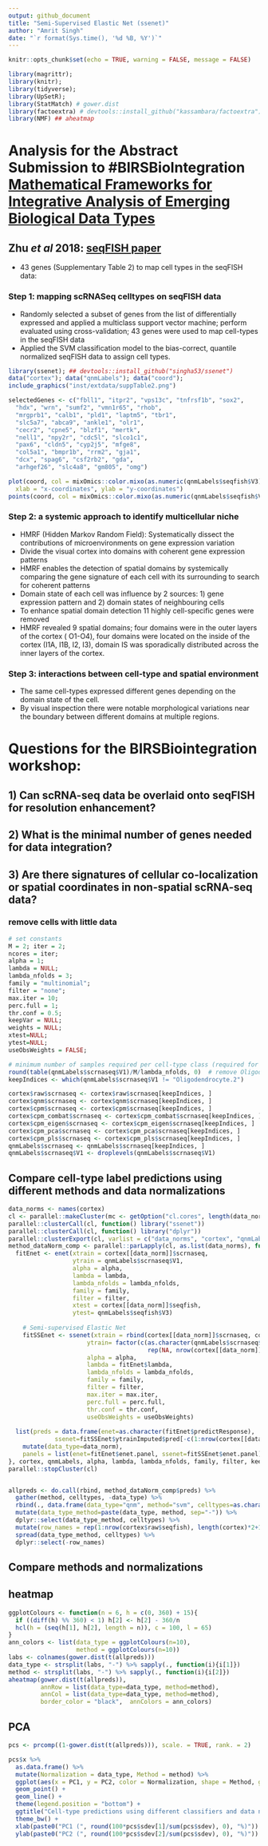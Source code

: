 ```yaml
---
output: github_document
title: "Semi-Supervised Elastic Net (ssenet)"
author: "Amrit Singh"
date: "`r format(Sys.time(), '%d %B, %Y')`"
---
```


```r
knitr::opts_chunk$set(echo = TRUE, warning = FALSE, message = FALSE)

library(magrittr); 
library(knitr);
library(tidyverse);
library(UpSetR);
library(StatMatch) # gower.dist
library(factoextra) # devtools::install_github("kassambara/factoextra")
library(NMF) ## aheatmap

```

# Analysis for the Abstract Submission to #BIRSBioIntegration [Mathematical Frameworks for Integrative Analysis of Emerging Biological Data Types](https://www.birs.ca/events/2020/5-day-workshops/20w5197)

## Zhu *et al* 2018: [seqFISH paper](https://www.nature.com/articles/nbt.4260)
  * 43 genes (Supplementary Table 2) to map cell types in the seqFISH data:

### Step 1: mapping scRNASeq celltypes on seqFISH data
  * Randomly selected a subset of genes from the list of differentially expressed  and applied a multiclass support vector machine; perform evaluated using cross-validation; 43 genes were used to map cell-types in the seqFISH data
  * Applied the SVM classification model to the bias-correct, quantile normalized seqFISH data to assign cell types.

```r
library(ssenet); ## devtools::install_github("singha53/ssenet")
data("cortex"); data("qnmLabels"); data("coord");
include_graphics("inst/extdata/suppTable2.png")

selectedGenes <- c("fbll1", "itpr2", "vps13c", "tnfrsf1b", "sox2",
  "hdx", "wrn", "sumf2", "vmn1r65", "rhob",
  "mrgprb1", "calb1", "pld1", "laptm5", "tbr1",
  "slc5a7", "abca9", "ankle1", "olr1", 
  "cecr2", "cpne5", "blzf1", "mertk",
  "nell1", "npy2r", "cdc5l", "slco1c1",
  "pax6", "cldn5", "cyp2j5", "mfge8",
  "col5a1", "bmpr1b", "rrm2", "gja1",
  "dcx", "spag6", "csf2rb2", "gda",
  "arhgef26", "slc4a8", "gm805", "omg")

plot(coord, col = mixOmics::color.mixo(as.numeric(qnmLabels$seqfish$V3)), pch = 21, 
  xlab = "x-coordinates", ylab = "y-coordinates")
points(coord, col = mixOmics::color.mixo(as.numeric(qnmLabels$seqfish$V3)), pch = 19)

```

### Step 2: a systemic approach to identify multicellular niche
  * HMRF (Hidden Markov Random Field): Systematically dissect the contributions of microenvironments on gene expression variation
  * Divide the visual cortex into domains with coherent gene expression patterns
  * HMRF enables the detection of spatial domains by systemically comparing the gene signature of each cell with its surrounding to search for coherent patterns
  * Domain state of each cell was influence by 2 sources: 1) gene expression pattern and 2) domain states of neighbouring cells
  * To enhance spatial domain detection 11 highly cell-specific genes were removed
  * HMRF revealed 9 spatial domains; four domains were in the outer layers of the cortex ( O1-O4), four domains were located on the inside of the cortex (I1A, I1B, I2, I3), domain IS was sporadically distributed across the inner layers of the cortex.

### Step 3: interactions between cell-type and spatial environment
  * The same cell-types expressed different genes depending on the domain state of the cell.
  * By visual inspection there were notable morphological variations near the boundary between different domains at multiple regions.

# Questions for the BIRSBiointegration workshop:
## 1) Can scRNA-seq data be overlaid onto seqFISH for resolution enhancement?
## 2) What is the minimal number of genes needed for data integration?
## 3) Are there signatures of cellular co-localization or spatial coordinates in non-spatial scRNA-seq data?

### remove cells with little data

```r
# set constants
M = 2; iter = 2;
ncores = iter;
alpha = 1;
lambda = NULL;
lambda_nfolds = 3;
family = "multinomial";
filter = "none";
max.iter = 10;
perc.full = 1;
thr.conf = 0.5;
keepVar = NULL;
weights = NULL;
xtest=NULL;
ytest=NULL;
useObsWeights = FALSE;

# minimum number of samples required per cell-type class (required for hyperparameter tuning and cross-validation)
round(table(qnmLabels$scrnaseq$V1)/M/lambda_nfolds, 0)  # remove Oligodendrocyte.2
keepIndices <- which(qnmLabels$scrnaseq$V1 != "Oligodendrocyte.2")

cortex$raw$scrnaseq <- cortex$raw$scrnaseq[keepIndices, ]
cortex$qnm$scrnaseq <- cortex$qnm$scrnaseq[keepIndices, ]
cortex$cpm$scrnaseq <- cortex$cpm$scrnaseq[keepIndices, ]
cortex$cpm_combat$scrnaseq <- cortex$cpm_combat$scrnaseq[keepIndices, ]
cortex$cpm_eigen$scrnaseq <- cortex$cpm_eigen$scrnaseq[keepIndices, ]
cortex$cpm_pca$scrnaseq <- cortex$cpm_pca$scrnaseq[keepIndices, ]
cortex$cpm_pls$scrnaseq <- cortex$cpm_pls$scrnaseq[keepIndices, ]
qnmLabels$scrnaseq <- qnmLabels$scrnaseq[keepIndices, ]
qnmLabels$scrnaseq$V1 <- droplevels(qnmLabels$scrnaseq$V1)
```

## Compare cell-type label predictions using different methods and data normalizations

```r
data_norms <- names(cortex)
cl <- parallel::makeCluster(mc <- getOption("cl.cores", length(data_norms)))
parallel::clusterCall(cl, function() library("ssenet"))
parallel::clusterCall(cl, function() library("dplyr"))
parallel::clusterExport(cl, varlist = c("data_norms", "cortex", "qnmLabels", "alpha", "lambda", 'lambda_nfolds', "family", "filter", "keepVar", "max.iter", "perc.full", "thr.conf", "useObsWeights"), envir = environment())
method_dataNorm_comp <- parallel::parLapply(cl, as.list(data_norms), function(data_norm, cortex, qnmLabels, alpha, lambda, lambda_nfolds, family, filter, keepVar, max.iter, perc.full, thr.conf, useObsWeights) {
  fitEnet <- enet(xtrain = cortex[[data_norm]]$scrnaseq, 
                  ytrain = qnmLabels$scrnaseq$V1, 
                  alpha = alpha, 
                  lambda = lambda, 
                  lambda_nfolds = lambda_nfolds, 
                  family = family,
                  filter = filter, 
                  xtest = cortex[[data_norm]]$seqfish, 
                  ytest= qnmLabels$seqfish$V3)
    
    # Semi-supervised Elastic Net 
    fitSSEnet <- ssenet(xtrain = rbind(cortex[[data_norm]]$scrnaseq, cortex[[data_norm]]$seqfish), 
                      ytrain= factor(c(as.character(qnmLabels$scrnaseq$V1), 
                                       rep(NA, nrow(cortex[[data_norm]]$seqfish)))), 
                      alpha = alpha, 
                      lambda = fitEnet$lambda, 
                      lambda_nfolds = lambda_nfolds, 
                      family = family, 
                      filter = filter,
                      max.iter = max.iter, 
                      perc.full = perc.full, 
                      thr.conf = thr.conf,
                      useObsWeights = useObsWeights)
  
  list(preds = data.frame(enet=as.character(fitEnet$predictResponse), 
             ssenet=fitSSEnet$ytrainImputed$pred[-c(1:nrow(cortex[[data_norm]]$scrnaseq))]) %>% 
    mutate(data_type=data_norm),
    panels = list(enet=fitEnet$enet.panel, ssenet=fitSSEnet$enet.panel))
}, cortex, qnmLabels, alpha, lambda, lambda_nfolds, family, filter, keepVar, max.iter, perc.full, thr.conf, useObsWeights) %>% ssenet::zip_nPure()
parallel::stopCluster(cl)


allpreds <- do.call(rbind, method_dataNorm_comp$preds) %>% 
  gather(method, celltypes, -data_type) %>% 
  rbind(., data.frame(data_type="qnm", method="svm", celltypes=as.character(qnmLabels$seqfish$V3))) %>% 
  mutate(data_type_method=paste(data_type, method, sep="-")) %>% 
  dplyr::select(data_type_method, celltypes) %>% 
  mutate(row_names = rep(1:nrow(cortex$raw$seqfish), length(cortex)*2+1)) %>% 
  spread(data_type_method, celltypes) %>% 
  dplyr::select(-row_names)

```

## Compare methods and normalizations

## heatmap

```r
ggplotColours <- function(n = 6, h = c(0, 360) + 15){
  if ((diff(h) %% 360) < 1) h[2] <- h[2] - 360/n
  hcl(h = (seq(h[1], h[2], length = n)), c = 100, l = 65)
}
ann_colors <- list(data_type = ggplotColours(n=10),
                   method = ggplotColours(n=10))
labs <- colnames(gower.dist(t(allpreds)))
data_type <- strsplit(labs, "-") %>% sapply(., function(i){i[1]})
method <- strsplit(labs, "-") %>% sapply(., function(i){i[2]})
aheatmap(gower.dist(t(allpreds)),
         annRow = list(data_type=data_type, method=method),
         annCol = list(data_type=data_type, method=method),
         border_color = "black",  annColors = ann_colors)
```

## PCA

```r
pcs <- prcomp((1-gower.dist(t(allpreds))), scale. = TRUE, rank. = 2)

pcs$x %>% 
  as.data.frame() %>% 
  mutate(Normalization = data_type, Method = method) %>% 
  ggplot(aes(x = PC1, y = PC2, color = Normalization, shape = Method, group = Normalization)) +
  geom_point() +
  geom_line() +
  theme(legend.position = "bottom") +
  ggtitle("Cell-type predictions using different classifiers and data normalizations") +
  theme_bw() +
  xlab(paste0("PC1 (", round(100*pcs$sdev[1]/sum(pcs$sdev), 0), "%)")) +
  ylab(paste0("PC2 (", round(100*pcs$sdev[2]/sum(pcs$sdev), 0), "%)"))

```

